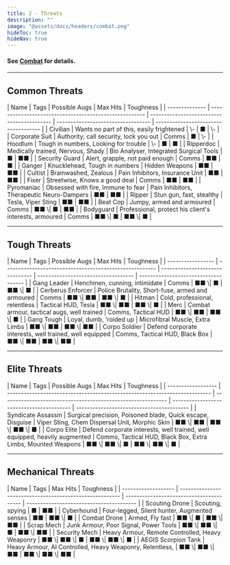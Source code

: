 ```yaml
---
title: 2 - Threats
description: ""
image: "@assets/docs/headers/combat.png"
hideToc: true
hideNav: true
---
```


#### See [Combat](/rustpnk/docs/arules/combat-harm-healing) for details.

---

## Common Threats
<div class="table-full">
| Name           | Tags                                                   | Possible Augs                              | Max Hits                           | Toughness                            |
| -------------- | ------------------------------------------------------ | ------------------------------------------ | ---------------------------------- | ------------------------------------ |
| Civilian       | Wants no part of this, easily frightened               | \-                                         | <span class="hits">■       </span> | <span class="hits">\-       </span>  |
| Corporate Suit | Authority, call security, lock you out                 | Comms                                      | <span class="hits">■       </span> | <span class="hits">\-        </span> |
| Hoodlum        | Tough in numbers, Looking for trouble                  | \-                                         | <span class="hits">■       </span> | <span class="hits">■        </span>  |
| Ripperdoc      | Medically trained, Nervous, Shady                      | Bio Analyser, Integrated Surgical Tools    | <span class="hits">■       </span> | <span class="hits">■■       </span>  |
| Security Guard | Alert, grapple, not paid enough                        | Comms                                      | <span class="hits">■■      </span> | <span class="hits">■        </span>  |
| Ganger         | Knucklehead, Tough in numbers                          | Hidden Weapons                             | <span class="hits">■■      </span> | <span class="hits">■■       </span>  |
| Cultist        | Brainwashed, Zealous                                   | Pain Inhibitors, Insurance Unit            | <span class="hits">■■      </span> | <span class="hits">■■       </span>  |
| Fixer          | Streetwise, Knows a good deal                          | Comms                                      | <span class="hits">■■      </span> | <span class="hits">■■       </span>  |
| Pyromaniac     | Obsessed with fire, Immune to fear                     | Pain Inhibitors, Therapeutic Neuro-Dampers | <span class="hits">■■      </span> | <span class="hits">■■       </span>  |
| Ripper         | Stun gun, fast, stealthy                               | Tesla, Viper Sting                         | <span class="hits">■■      </span> | <span class="hits">■■       </span>  |
| Beat Cop       | Jumpy, armed and armoured                              | Comms                                      | <span class="hits">■■ \| ■ </span> | <span class="hits">■■       </span>  |
| Bodyguard      | Professional, protect his client's interests, armoured | Comms                                      | <span class="hits">■■ \| ■ </span> | <span class="hits">■■ \| ■  </span>  |
</div>

---

## Tough Threats
<div class="table-full">
| Name              | Tags                                                    | Possible Augs                   | Max Hits                            | Toughness                            |
| ----------------- | ------------------------------------------------------- | ------------------------------- | ----------------------------------- | ------------------------------------ |
| Gang Leader       | Henchmen, cunning, intimidate                           | Comms                           | <span class="hits">■■ \| ■  </span> | <span class="hits"> ■■ \| ■  </span> |
| Cerberus Enforcer | Police Brutality, Short-fuse, armed and armoured        | Comms                           | <span class="hits">■■ \| ■■ </span> | <span class="hits"> ■■ \| ■ </span>  |
| Hitman            | Cold, professional, relentless                          | Tactical HUD, Tesla             | <span class="hits">■■ \| ■■ </span> | <span class="hits"> ■■ \| ■ </span>  |
| Merc              | Combat armour, tactical augs, well trained              | Comms, Tactical HUD             | <span class="hits">■■ \| ■■ </span> | <span class="hits"> ■■ \| ■ </span>  |
| Gang Tough        | Loyal, dumb, 'roided up                                 | Microfibral Muscle, Extra Limbs | <span class="hits">■■ \| ■■ </span> | <span class="hits"> ■■ \| ■■ </span> |
| Corpo Soldier     | Defend corporate interests, well trained, well equipped | Comms, Tactical HUD, Black Box  | <span class="hits">■■ \| ■■ </span> | <span class="hits"> ■■ \| ■■ </span> |
</div>

---

## Elite Threats
<div class="table-full">
| Name               | Tags                                                                       | Possible Augs                                                | Max Hits                                  | Toughness                                 |
| ------------------ | -------------------------------------------------------------------------- | ------------------------------------------------------------ | ----------------------------------------- | ----------------------------------------- |
| Syndicate Assassin | Surgical precision, Poisoned blade, Quick escape, Disguise                 | Viper Sting, Chem Dispersal Unit, Morphic Skin               | <span class="hits"> ■■ \| ■■  </span>     | <span class="hits"> ■■ \| ■■ \| ■ </span> |
| Corpo Elite        | Defend corporate interests, well trained, well equipped, heavily augmented | Comms, Tactical HUD, Black Box, Extra Limbs, Mounted Weapons | <span class="hits"> ■■ \| ■■ \| ■ </span> | <span class="hits"> ■■ \| ■■ \| ■ </span> |
</div>

---

## Mechanical Threats
<div class="table-full">
| Name                | Tags                                                     | Max Hits                                 | Toughness                                |
| ------------------- | -------------------------------------------------------- | ---------------------------------------- | ---------------------------------------- |
| Scouting Drone      | Scouting, spying                                         | <span class="hits">■             </span> | <span class="hits">■■            </span> |
| Cyberhound          | Four-legged, Silent hunter, Augmented senses             | <span class="hits">■■            </span> | <span class="hits">■■ \| ■       </span> |
| Combat Drone        | Armed, Fly fast                                          | <span class="hits">■■ \| ■       </span> | <span class="hits">■■ \| ■■      </span> |
| Scrap Mech          | Junk Armour, Poor Signal, Power Tools                    | <span class="hits">■■ \| ■■ \| ■ </span> | <span class="hits">■■ \| ■■      </span> |
| Security Mech       | Heavy Armour, Remote Controlled, Heavy Weaponry          | <span class="hits">■■ \| ■■ \| ■ </span> | <span class="hits">■■ \| ■■ \| ■ </span> |
| AEGIS Scorpion Tank | Heavy Armour, AI Controlled, Heavy Weaponry, Relentless, | <span class="hits">■■ \| ■■ \| ■■</span> | <span class="hits">■■ \| ■■ \| ■■</span> |
</div>
